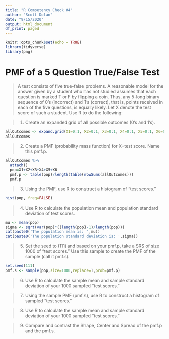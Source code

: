 ```yaml
---
title: "R Competency Check #4"
author: "Scott Dolan"
date: "9/15/2020"
output: html_document
df_print: paged
---
```


```r
knitr::opts_chunk$set(echo = TRUE)
library(tidyverse)
library(png)
```

# PMF of a 5 Question True/False Test

>A test consists of five true-false problems. A reasonable model for the answer 
given by a student who has not studied assumes that each question is marked T or F by flipping a coin. Thus, any 5-long binary sequence of 0’s (incorrect) and 1’s 
(correct), that is, points received in each of the five questions, is equally likely. Let X denote the test score of such a student. Use R to do the following:

>1. Create an expanded grid of all possible outcomes (0’s and 1’s). 

```r
allOutcomes <- expand.grid(X1=0:1, X2=0:1, X3=0:1, X4=0:1, X5=0:1, X6=0:1)
allOutcomes
```

>2. Create a PMF (probability mass function) for X=test score. Name this pmf.p.

```r
allOutcomes %>% 
  attach()
  pop=X1+X2+X3+X4+X5+X6
  pmf.p <- table(pop)/length(table(rowSums(allOutcomes))) 
  pmf.p
```

>3. Using the PMF, use R to construct a histogram of “test scores.” 

```r
hist(pop, freq=FALSE)
```

>4. Use R to calculate the population mean and population standard deviation of test scores.

```r
mu <- mean(pop)
sigma <- sqrt(var(pop)*((length(pop)-1)/length(pop)))
cat(paste0('The population mean is: ',mu))
cat(paste0('The population standard deviation is: ',sigma))
```

>5. Set the seed to (111) and based on your pmf.p, take a SRS of size 1000 of “test scores.” Use this sample to create the PMF of the sample (call it pmf.s).

```r
set.seed(111)
pmf.s <- sample(pop,size=1000,replace=T,prob=pmf.p)
```

>6. Use R to calculate the sample mean and sample standard deviation of your 1000 sampled “test scores.”

>7. Using the sample PMF (pmf.s), use R to construct a histogram of sampled “test scores.” 

>8. Use R to calculate the sample mean and sample standard deviation of your 1000 sampled “test scores.”

>9. Compare and contrast the Shape, Center and Spread of the pmf.p and the pmf.s.
